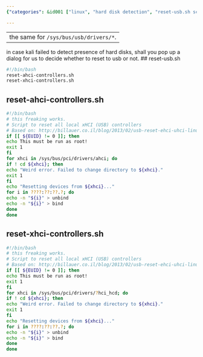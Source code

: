 ```yaml
---
{"categories": &id001 ["linux", "hard disk detection", "reset-usb.sh script", "USB controllers", "Kali Linux", "improvements", "sub-scripts"], "category": "Linux", "date": "2022-12-15 16:33:24", "description": "The reset-usb.sh script is a solution to hard disk detection issues in Linux, specifically addressing USB controller problems. It works by utilizing sub-scripts and a for loop to unbind and rebind the controllers, with suggested enhancements for Kali Linux.", "tags": *id001, "title": "reset usb"}

---
```


------
the same for `/sys/bus/usb/drivers/*`.
----
in case kali failed to detect presence of hard disks, shall you pop up a dialog for us to decide whether to reset to usb or not.
## reset-usb.sh
```bash
#!/bin/bash
reset-ahci-controllers.sh
reset-xhci-controllers.sh
```
## reset-ahci-controllers.sh
```bash
#!/bin/bash
# this freaking works.
# Script to reset all local xHCI (USB) controllers
# Based on: http://billauer.co.il/blog/2013/02/usb-reset-ehci-uhci-linux/
if [[ ${EUID} != 0 ]]; then
echo This must be run as root!
exit 1
fi
for xhci in /sys/bus/pci/drivers/ahci; do
if ! cd ${xhci}; then
echo "Weird error. Failed to change directory to ${xhci}."
exit 1
fi
echo "Resetting devices from ${xhci}..."
for i in ????:??:??.?; do
echo -n "${i}" > unbind
echo -n "${i}" > bind
done
done
```
## reset-xhci-controllers.sh
```bash
#!/bin/bash
# this freaking works.
# Script to reset all local xHCI (USB) controllers
# Based on: http://billauer.co.il/blog/2013/02/usb-reset-ehci-uhci-linux/
if [[ ${EUID} != 0 ]]; then
echo This must be run as root!
exit 1
fi
for xhci in /sys/bus/pci/drivers/?hci_hcd; do
if ! cd ${xhci}; then
echo "Weird error. Failed to change directory to ${xhci}."
exit 1
fi
echo "Resetting devices from ${xhci}..."
for i in ????:??:??.?; do
echo -n "${i}" > unbind
echo -n "${i}" > bind
done
done
```
